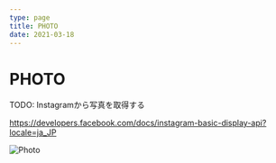 ```yaml
---
type: page
title: PHOTO
date: 2021-03-18
---
```


# PHOTO

TODO: Instagramから写真を取得する

https://developers.facebook.com/docs/instagram-basic-display-api?locale=ja_JP


<Image
  src="/images/photo2.jpg"
  alt="Photo"
  width={1125}
  height={750}
  priority
  className="next-image"
/>
